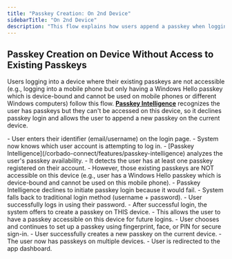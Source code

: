 ```yaml
---
title: "Passkey Creation: On 2nd Device"
sidebarTitle: "On 2nd Device"
description: "This flow explains how users append a passkey when logging into a device that cannot access their existing passkeys. Passkey Intelligence declines passkey login and the user creates a new passkey on this device."
---
```



## Passkey Creation on Device Without Access to Existing Passkeys

Users logging into a device where their existing passkeys are not accessible (e.g., logging into a mobile phone but only having a Windows Hello passkey which is device-bound and cannot be used on mobile phones or different Windows computers) follow this flow. **[Passkey Intelligence](/corbado-connect/features/passkey-intelligence)** recognizes the user has passkeys but they can't be accessed on this device, so it declines passkey login and allows the user to append a new passkey on the current device.

<Tabs>
<Tab title="macOS">
    <ToolingFrame 
        imageURL="/images/authentication-flow/web-app/desktop/append-on-second-device-macos.png"
        caption="macOS passkey append on new device"
        imageName="append-on-second-device-macos.png"
    />
  </Tab>

<Tab title="Windows">
    <ToolingFrame
        imageURL="/images/authentication-flow/web-app/desktop/append-on-second-device-windows.png"
        caption="Windows passkey append on new device"
        imageName="append-on-second-device-windows.png"
    />
</Tab>
<Tab title="iOS">
    <ToolingFrame
        imageURL="/images/authentication-flow/web-app/mobile/append-on-second-device-ios.png"
        caption="iOS passkey append on new device"
        imageName="append-on-second-device-ios.png"
    />
</Tab>

  <Tab title="Android">
    <ToolingFrame 
        imageURL="/images/authentication-flow/web-app/mobile/append-on-second-device-android.png"
        caption="Android passkey append on new device"
        imageName="append-on-second-device-android.png"
    />
  </Tab>
</Tabs>


<Steps>
    <Step title="User enters identifier">
        - User enters their identifier (email/username) on the login page.
        - System now knows which user account is attempting to log in.
    </Step>
    <Step title="Passkey Intelligence analyzes and declines passkey login">
        - [Passkey Intelligence](/corbado-connect/features/passkey-intelligence) analyzes the user's passkey availability.
        - It detects the user has at least one passkey registered on their account.
        - However, those existing passkeys are NOT accessible on this device (e.g., user has a Windows Hello passkey which is device-bound and cannot be used on this mobile phone).
        - Passkey Intelligence declines to initiate passkey login because it would fail.
    </Step>
    <Step title="Fallback to traditional login method">
        - System falls back to traditional login method (username + password).
        - User successfully logs in using their password.
    </Step>
    <Step title="Passkey append initiates on current device">
        - After successful login, the system offers to create a passkey on THIS device.
        - This allows the user to have a passkey accessible on this device for future logins.
    </Step>
    <Step title="OS-native biometric modal appears">
        - User chooses and continues to set up a passkey using fingerprint, face, or PIN for secure sign-in.
    </Step>
    <Step title="Passkey creation successful">
        - User successfully creates a new passkey on the current device.
        - The user now has passkeys on multiple devices.
    </Step>
    <Step title="Redirection to app dashboard">
        - User is redirected to the app dashboard.
    </Step>

</Steps>
